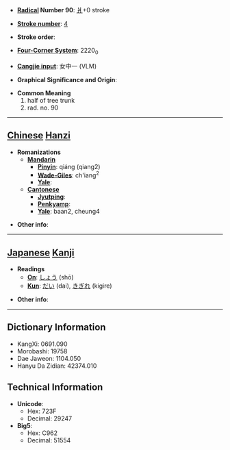 * '''[[Wiktionary:Chinese radical index| Radical]] Number 90''': [[Wiktionary:Chinese radical index 爿|爿]]+0 stroke

* '''[[Wiktionary:Chinese total strokes index|Stroke number]]''': [[Wiktionary:Chinese total strokes index 4|4]]

* '''Stroke order''': 

* '''[[Wiktionary:Chinese four corner index|Four-Corner System]]''': 2220<sub>0</sub>

* '''[[Wiktionary:Chinese Cangjie index|Cangjie input]]''': 女中一 (VLM)

* '''Graphical Significance and Origin''': 

* '''Common Meaning'''
*#half of tree trunk
*# rad. no. 90


----

== [[Chinese]] [[Hanzi]] ==

* '''Romanizations'''
** '''[[Mandarin]]'''
*** '''[[Pinyin]]''': qiáng (qiang2)
*** '''[[Wade-Giles]]''': ch'iang<sup>2</sup>
*** '''[[Yale]]''': 
** '''[[Cantonese]]'''
*** '''[[Jyutping]]''':
*** '''[[Penkyamp]]''': 
*** '''[[Yale]]''': baan2, cheung4

* '''Other info''': 

----

== [[Japanese]] [[Kanji]] ==

* '''Readings'''
** '''[[On]]''': [[しょう]] (shō)
** '''[[Kun]]''': [[だい]] (dai), [[きぎれ]] (kigire)

* '''Other info''':  

----

== Dictionary Information ==

* KangXi: 0691.090
* Morobashi: 19758
* Dae Jaweon: 1104.050
* Hanyu Da Zidian: 42374.010

== Technical Information ==

* '''Unicode''':
** Hex: 723F
** Decimal: 29247
* '''Big5''':
** Hex: C962
** Decimal: 51554